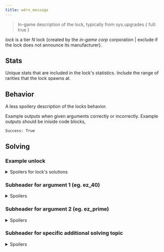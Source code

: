 ```yaml
---
title: w4rn_message
---
```


> In-game description of the lock, typically from sys.upgrades \{ full: true }

_lock_ is a tier _N_ lock \{created by the _in-game corp_ corporation | exclude if the lock does not announce its manufacturer}.

## Stats

Unique stats that are included in the lock's statistics. Include the range of rarities that the lock spawns at.

## Behavior

A less spoilery description of the locks behavior.

Example outputs when given arguments correctly or incorrectly.
Example outputs should be iniside code blocks,

```
Success: True
```

## Solving

### Example unlock

<details>
  <summary>Spoilers for lock's solutions</summary>

```
>>user.fakeloc123 {}
An example potential solution, outputted from the CLI, with its success output
```

</details>

### Subheader for argument 1 (eg. ez_40)

<details>
<summary>Spoilers</summary>

Value solutions for the specific argument key. Maybe a table of answers, maybe how a value is found.

</details>

### Subheader for argument 2 (eg. ez_prime)

<details>
<summary>Spoilers</summary>

Value solutions for the specific argument key. Maybe a table of answers, maybe how a value is found.

</details>

### Subheader for specific additional solving topic

<details>
<summary>Spoilers</summary>

Spoilery description of an additional solution topic. Maybe how arguments are matched to one another, like c002 & c003. Might be a table of answers or how a value is found.

</details>
